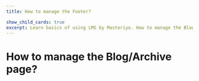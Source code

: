 ---
title: How to manage the Footer?

show_child_cards: true
excerpt: Learn basics of using LMS by Masteriyo. How to manage the Blog/Archive page
---

# How to manage the Blog/Archive page?
